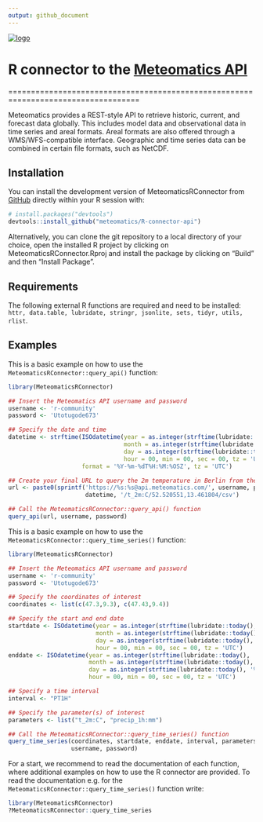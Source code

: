 ```yaml
---
output: github_document
---
```


<!-- README.md is generated from README.Rmd. Please edit that file -->

[![logo](https://static.meteomatics.com/meteomatics-logo.png)](https://www.meteomatics.com)

# R connector to the [Meteomatics API](https://api.meteomatics.com/Overview.html "Documentation Overwiev")

<!-- badges: start -->

<!-- badges: end -->

===================================================================================

Meteomatics provides a REST-style API to retrieve historic, current, and forecast data globally. This includes model data and observational data in time series and areal formats. Areal formats are also offered through a WMS/WFS-compatible interface. Geographic and time series data can be combined in certain file formats, such as NetCDF.

## Installation

You can install the development version of MeteomaticsRConnector from [GitHub](https://github.com/meteomatics/R-connector-api) directly within your R session with:

``` r
# install.packages("devtools")
devtools::install_github("meteomatics/R-connector-api")
```

Alternatively, you can clone the git repository to a local directory of your choice, open the installed R project by clicking on MeteomaticsRConnector.Rproj and install the package by clicking on "Build" and then "Install Package".

## Requirements
The following external R functions are required and need to be installed: `httr, data.table, lubridate, stringr, jsonlite, sets, tidyr, utils, rlist`.

## Examples

This is a basic example on how to use the `MeteomaticsRConnector::query_api()` function:

```r
library(MeteomaticsRConnector)

## Insert the Meteomatics API username and password
username <- 'r-community'
password <- 'Utotugode673'

## Specify the date and time
datetime <- strftime(ISOdatetime(year = as.integer(strftime(lubridate::today(), '%Y')),
                                 month = as.integer(strftime(lubridate::today(), '%m')),
                                 day = as.integer(strftime(lubridate::today(), '%d')),
                                 hour = 00, min = 00, sec = 00, tz = 'UTC'),
                     format = '%Y-%m-%dT%H:%M:%OSZ', tz = 'UTC')

## Create your final URL to query the 2m temperature in Berlin from the Meteomatics API
url <- paste0(sprintf('https://%s:%s@api.meteomatics.com/', username, password),
                      datetime, '/t_2m:C/52.520551,13.461804/csv')

## Call the MeteomaticsRConnector::query_api() function
query_api(url, username, password)

```

This is a basic example on how to use the `MeteomaticsRConnector::query_time_series()` function:

```r
library(MeteomaticsRConnector)

## Insert the Meteomatics API username and password
username <- 'r-community'
password <- 'Utotugode673'

## Specify the coordinates of interest
coordinates <- list(c(47.3,9.3), c(47.43,9.4))

## Specify the start and end date
startdate <- ISOdatetime(year = as.integer(strftime(lubridate::today(), '%Y')),
                         month = as.integer(strftime(lubridate::today(), '%m')),
                         day = as.integer(strftime(lubridate::today(), '%d')),
                         hour = 00, min = 00, sec = 00, tz = 'UTC')
enddate <- ISOdatetime(year = as.integer(strftime(lubridate::today(), '%Y')),
                       month = as.integer(strftime(lubridate::today(), '%m')),
                       day = as.integer(strftime(lubridate::today(), '%d')) + 1,
                       hour = 00, min = 00, sec = 00, tz = 'UTC')

## Specify a time interval
interval <- "PT1H"

## Specify the parameter(s) of interest
parameters <- list("t_2m:C", "precip_1h:mm")

## Call the MeteomaticsRConnector::query_time_series() function
query_time_series(coordinates, startdate, enddate, interval, parameters,
                  username, password)

```

For a start, we recommend to read the documentation of each function, where additional examples on how to use the R connector are provided. To read the documentation e.g. for the `MeteomaticsRConnector::query_time_series()` function write:

``` r
library(MeteomaticsRConnector)
?MeteomaticsRConnector::query_time_series
```
